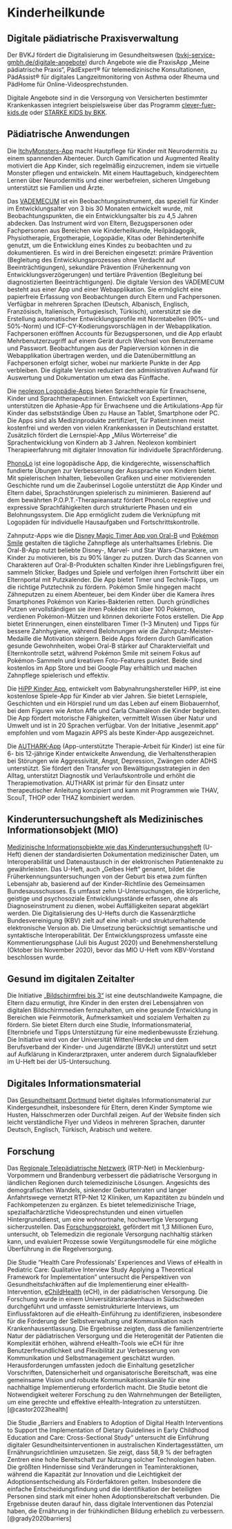 # Kinderheilkunde

## Digitale pädiatrische Praxisverwaltung

Der BVKJ fördert die Digitalisierung im Gesundheitswesen ([bvkj-service-gmbh.de/digitale-angebote](https://www.bvkj-service-gmbh.de/digitale-angebote)) durch Angebote wie die PraxisApp „Meine pädiatrische Praxis“, PädExpert® für telemedizinische Konsultationen, PädAssist® für digitales Langzeitmonitoring von Asthma oder Rheuma und PädHome für Online-Videosprechstunden. 

Digitale Angebote sind in die Versorgung von Versicherten bestimmter Krankenkassen integriert beispielsweise über das Programm [clever-fuer-kids.de](https://www.clever-fuer-kids.de) oder [STARKE KIDS by BKK](www.bkk-familyplus.de/baby/digitalangebote).

## Pädiatrische Anwendungen

Die [ItchyMonsters-App](https://www.itchy-monsters.de/) macht Hautpflege für Kinder mit Neurodermitis zu einem spannenden Abenteuer. Durch Gamification und Augmented Reality motiviert die App Kinder, sich regelmäßig einzucremen, indem sie virtuelle Monster pflegen und entwickeln. Mit einem Hauttagebuch, kindgerechtem Lernen über Neurodermitis und einer werbefreien, sicheren Umgebung unterstützt sie Familien und Ärzte.

Das [VADEMECUM](https://www.vademecum-digital.ch/anwendung/durchfuehrung/) ist ein Beobachtungsinstrument, das speziell für Kinder im Entwicklungsalter von 3 bis 30 Monaten entwickelt wurde, mit Beobachtungspunkten, die ein Entwicklungsalter bis zu 4,5 Jahren abdecken. Das Instrument wird von Eltern, Bezugspersonen oder Fachpersonen aus Bereichen wie Kinderheilkunde, Heilpädagogik, Physiotherapie, Ergotherapie, Logopädie, Kitas oder Behindertenhilfe genutzt, um die Entwicklung eines Kindes zu beobachten und zu dokumentieren. Es wird in drei Bereichen eingesetzt: primäre Prävention (Begleitung des Entwicklungsprozesses ohne Verdacht auf Beeinträchtigungen), sekundäre Prävention (Früherkennung von Entwicklungsverzögerungen) und tertiäre Prävention (Begleitung bei diagnostizierten Beeinträchtigungen).  Die digitale Version des VADEMECUM besteht aus einer App und einer Webapplikation. Sie ermöglicht eine papierfreie Erfassung von Beobachtungen durch Eltern und Fachpersonen. Verfügbar in mehreren Sprachen (Deutsch, Albanisch, Englisch, Französisch, Italienisch, Portugiesisch, Türkisch), unterstützt sie die Erstellung automatischer Entwicklungsprofile mit Normtabellen (90%- und 50%-Norm) und ICF-CY-Kodierungsvorschlägen in der Webapplikation. Fachpersonen eröffnen Accounts für Bezugspersonen, und die App erlaubt Mehrbenutzerzugriff auf einem Gerät durch Wechsel von Benutzername und Passwort. Beobachtungen aus der Papierversion können in die Webapplikation übertragen werden, und die Datenübermittlung an Fachpersonen erfolgt sicher, wobei nur markierte Punkte in der App verbleiben. Die digitale Version reduziert den administrativen Aufwand für Auswertung und Dokumentation um etwa das Fünffache.

Die [neolexon Logopädie-Apps](https://neolexon.de/) bieten Sprachtherapie für Erwachsene, Kinder und Sprachtherapeut:innen. Entwickelt von Expertinnen, unterstützen die Aphasie-App für Erwachsene und die Artikulations-App für Kinder das selbstständige Üben zu Hause an Tablet, Smartphone oder PC. Die Apps sind als Medizinprodukte zertifiziert, für Patient:innen meist kostenfrei und werden von vielen Krankenkassen in Deutschland erstattet. Zusätzlich fördert die Lernspiel-App „Milus Wörterreise“ die Sprachentwicklung von Kindern ab 3 Jahren. Neolexon kombiniert Therapieerfahrung mit digitaler Innovation für individuelle Sprachförderung.

[PhonoLo](https://phonolo.de/produkte/phonolo-logopaedie-eltern/) ist eine logopädische App, die kindgerechte, wissenschaftlich fundierte Übungen zur Verbesserung der Aussprache von Kindern bietet. Mit spielerischen Inhalten, liebevollen Grafiken und einer motivierenden Geschichte rund um die Zauberinsel Logolie unterstützt die App Kinder und Eltern dabei, Sprachstörungen spielerisch zu minimieren. Basierend auf dem bewährten P.O.P.T.-Therapieansatz fördert PhonoLo rezeptive und expressive Sprachfähigkeiten durch strukturierte Phasen und ein Belohnungssystem. Die App ermöglicht zudem die Verknüpfung mit Logopäden für individuelle Hausaufgaben und Fortschrittskontrolle.

Zahnputz-Apps wie die [Disney Magic Timer App von Oral-B](https://www.oralb.de/de-de/produktkollektionen/elektrische-zahnbuerste-disney) und [Pokémon Smile](https://smile.pokemon.com/de-de/) gestalten die tägliche Zahnpflege als unterhaltsames Erlebnis. Die Oral-B-App nutzt beliebte Disney-, Marvel- und Star Wars-Charaktere, um Kinder zu motivieren, bis zu 90% länger zu putzen. Durch das Scannen von Charakteren auf Oral-B-Produkten schalten Kinder ihre Lieblingsfiguren frei, sammeln Sticker, Badges und Spiele und verfolgen ihren Fortschritt über ein Elternportal mit Putzkalender. Die App bietet Timer und Technik-Tipps, um die richtige Putztechnik zu fördern. Pokémon Smile hingegen macht Zähneputzen zu einem Abenteuer, bei dem Kinder über die Kamera ihres Smartphones Pokémon von Karies-Bakterien retten. Durch gründliches Putzen vervollständigen sie ihren Pokédex mit über 100 Pokémon, verdienen Pokémon-Mützen und können dekorierte Fotos erstellen. Die App bietet Erinnerungen, einen einstellbaren Timer (1–3 Minuten) und Tipps für bessere Zahnhygiene, während Belohnungen wie die Zahnputz-Meister-Medaille die Motivation steigern. Beide Apps fördern durch Gamification gesunde Gewohnheiten, wobei Oral-B stärker auf Charaktervielfalt und Elternkontrolle setzt, während Pokémon Smile mit seinem Fokus auf Pokémon-Sammeln und kreativen Foto-Features punktet. Beide sind kostenlos im App Store und bei Google Play erhältlich und machen Zahnpflege spielerisch und effektiv.

Die [HiPP Kinder App](https://www.hipp.de/ueber-hipp/presse/archiv/hipp-kinder-app-weiter-auf-erfolgskurs/), entwickelt vom Babynahrungshersteller HiPP, ist eine kostenlose Spiele-App für Kinder ab vier Jahren. Sie bietet Lernspiele, Geschichten und ein Hörspiel rund um das Leben auf einem Biobauernhof, bei dem Figuren wie Anton Affe und Carla Chamäleon die Kinder begleiten. Die App fördert motorische Fähigkeiten, vermittelt Wissen über Natur und Umwelt und ist in 20 Sprachen verfügbar. Von der Initiative „lesenmit.app“ empfohlen und vom Magazin APPS als beste Kinder-App ausgezeichnet.

Die [AUTHARK-App](https://www.authark-app.de/) (App-unterstützte Therapie-Arbeit für Kinder) ist eine für 6- bis 12-jährige Kinder entwickelte Anwendung, die Verhaltenstherapien bei Störungen wie Aggressivität, Angst, Depression, Zwängen oder ADHS unterstützt. Sie fördert den Transfer von Bewältigungsstrategien in den Alltag, unterstützt Diagnostik und Verlaufskontrolle und erhöht die Therapiemotivation. AUTHARK ist primär für den Einsatz unter therapeutischer Anleitung konzipiert und kann mit Programmen wie THAV, ScouT, THOP oder THAZ kombiniert werden.

## Kinderuntersuchungsheft als Medizinisches Informationsobjekt (MIO)

[Medizinische Informationsobjekte wie das Kinderuntersuchungsheft](https://hub.kbv.de/display/UH1X0/U-Heft+1.0.0) (U-Heft) dienen der standardisierten Dokumentation medizinischer Daten, um Interoperabilität und Datenaustausch in der elektronischen Patientenakte zu gewährleisten. Das U-Heft, auch „Gelbes Heft“ genannt, bildet die Früherkennungsuntersuchungen von der Geburt bis etwa zum fünften Lebensjahr ab, basierend auf der Kinder-Richtlinie des Gemeinsamen Bundesausschusses. Es umfasst zehn U-Untersuchungen, die körperliche, geistige und psychosoziale Entwicklungsstände erfassen, ohne als Diagnoseinstrument zu dienen, wobei Auffälligkeiten separat abgeklärt werden. Die Digitalisierung des U-Hefts durch die Kassenärztliche Bundesvereinigung (KBV) zielt auf eine inhalt- und strukturerhaltende elektronische Version ab. Die Umsetzung berücksichtigt semantische und syntaktische Interoperabilität. Der Entwicklungsprozess umfasste eine Kommentierungsphase (Juli bis August 2020) und Benehmensherstellung (Oktober bis November 2020), bevor das MIO U-Heft vom KBV-Vorstand beschlossen wurde.

## Gesund im digitalen Zeitalter

Die Initiative [„Bildschirmfrei bis 3“](https://bildschirmfrei-bis-3.de/) ist eine deutschlandweite Kampagne, die Eltern dazu ermutigt, ihre Kinder in den ersten drei Lebensjahren von digitalen Bildschirmmedien fernzuhalten, um eine gesunde Entwicklung in Bereichen wie Feinmotorik, Aufmerksamkeit und sozialem Verhalten zu fördern. Sie bietet Eltern durch eine Studie, Informationsmaterial, Elternbriefe und Tipps Unterstützung für eine medienbewusste Erziehung. Die Initiative wird von der Universität Witten/Herdecke und dem Berufsverband der Kinder- und Jugendärzte (BVKJ) unterstützt und setzt auf Aufklärung in Kinderarztpraxen, unter anderem durch Signalaufkleber im U-Heft bei der U5-Untersuchung. 

## Digitales Informationsmaterial

Das [Gesundheitsamt Dortmund](https://www.dortmund.de/themen/gesundheit-und-pflege/gesundheitsangebote-fuer-kinder-und-jugendliche/kindergesundheit/) bietet digitales Informationsmaterial zur Kindergesundheit, insbesondere für Eltern, deren Kinder Symptome wie Husten, Halsschmerzen oder Durchfall zeigen. Auf der Website finden sich leicht verständliche Flyer und Videos in mehreren Sprachen, darunter Deutsch, Englisch, Türkisch, Arabisch und weitere.

## Forschung

Das [Regionale Telepädiatrische Netzwerk](https://rtp-net.med.uni-greifswald.de/) (RTP-Net) in Mecklenburg-Vorpommern und Brandenburg verbessert die pädiatrische Versorgung in ländlichen Regionen durch telemedizinische Lösungen. Angesichts des demografischen Wandels, sinkender Geburtenraten und langer Anfahrtswege vernetzt RTP-Net 12 Kliniken, um Kapazitäten zu bündeln und Fachkompetenzen zu ergänzen. Es bietet telemedizinische Triage, spezialfachärztliche Videosprechstunden und einen virtuellen Hintergrunddienst, um eine wohnortnahe, hochwertige Versorgung sicherzustellen. Das [Forschungsprojekt](https://innovationsfonds.g-ba.de/projekte/versorgungsforschung/rtp-net.344), gefördert mit 1,3 Millionen Euro, untersucht, ob Telemedizin die regionale Versorgung nachhaltig stärken kann, und evaluiert Prozesse sowie Vergütungsmodelle für eine mögliche Überführung in die Regelversorgung.

Die Studie "Health Care Professionals’ Experiences and Views of eHealth in Pediatric Care: Qualitative Interview Study Applying a Theoretical Framework for Implementation" untersucht die Perspektiven von Gesundheitsfachkräften auf die Implementierung einer eHealth-Intervention, [eChildHealth](https://www.echildhealth.lu.se/echildhealth) (eCH), in der pädiatrischen Versorgung. Die Forschung wurde in einem Universitätskrankenhaus in Südschweden durchgeführt und umfasste semistrukturierte Interviews, um Einflussfaktoren auf die eHealth-Einführung zu identifizieren, insbesondere für die Förderung der Selbstverwaltung und Kommunikation nach Krankenhausentlassung. Die Ergebnisse zeigten, dass die familienzentrierte Natur der pädiatrischen Versorgung und die Heterogenität der Patienten die Komplexität erhöhen, während eHealth-Tools wie eCH für ihre Benutzerfreundlichkeit und Flexibilität zur Verbesserung von Kommunikation und Selbstmanagement geschätzt wurden. Herausforderungen umfassten jedoch die Einhaltung gesetzlicher Vorschriften, Datensicherheit und organisatorische Bereitschaft, was eine gemeinsame Vision und robuste Kommunikationskanäle für eine nachhaltige Implementierung erforderlich macht. Die Studie betont die Notwendigkeit weiterer Forschung zu den Wahrnehmungen der Beteiligten, um eine gerechte und effektive eHealth-Integration zu unterstützen. [@castor2023health]

Die Studie „Barriers and Enablers to Adoption of Digital Health Interventions to Support the Implementation of Dietary Guidelines in Early Childhood Education and Care: Cross-Sectional Study“ untersucht die Einführung digitaler Gesundheitsinterventionen in australischen Kindertagesstätten, um Ernährungsrichtlinien umzusetzen. Sie zeigt, dass 58,9 % der befragten Zentren eine hohe Bereitschaft zur Nutzung solcher Technologien haben. Die größten Hindernisse sind Veränderungen in Teaminteraktionen, während die Kapazität zur Innovation und die Leichtigkeit der Adoptionsentscheidung als Förderfaktoren gelten. Insbesondere die einfache Entscheidungsfindung und die Identifikation der beteiligten Personen sind stark mit einer hohen Adoptionsbereitschaft verbunden. Die Ergebnisse deuten darauf hin, dass digitale Interventionen das Potenzial haben, die Ernährung in der frühkindlichen Bildung erheblich zu verbessern. [@grady2020barriers]
